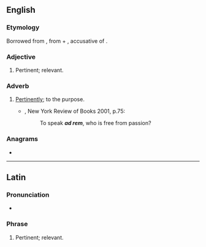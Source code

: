 ==English==

===Etymology===
Borrowed from {{bor|en|la|ad rem||pertinent, relevant|notext=1}}, from {{m|la|ad||to}} + {{m|la|rem}}, accusative of {{m|la|res||matter}}.

===Adjective===
{{en-adj|-}}

# Pertinent; relevant.

===Adverb===
{{en-adv|-}}

# [[pertinently|Pertinently]]; to the purpose.
#* {{RQ:RBrtn AntmyMlncly}}, New York Review of Books 2001, p.75:
#*: To speak '''''ad rem''''', who is free from passion?

===Anagrams===
* {{anagrams|en|-derma|Mader|armed|derma|derma-|dream|m'dear|medar|ramed}}

----

==Latin==

===Pronunciation===
* {{la-IPA|ad 'rem}}

===Phrase===
{{head|la|phrase|head=[[ad]] [[res|rem]]}}

# Pertinent; relevant.